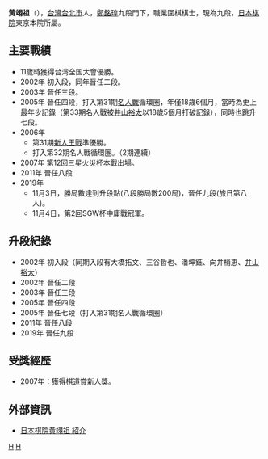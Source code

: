 {{blpsources|time=2018-07-06T12:54:27+00:00}}
{{Infobox Go player
| image = 
| 全名 = 黃翊祖
| 英文名 = 
| 綽號 =
| 國籍 = [[File:Flag_of_the_Republic_of_China.svg|25px]][[中華民國|中華民國]]
| 生於 = {{birth_date_and_age|1987|4|10}}
| 出生地 ={{TWN}}[[台北市|台北市]]
| 師從 = 鄭銘瑝
| 學生 = 
| 職業生涯 = 
| 段位 = 九段
| 所屬 = [[日本棋院|日本棋院]]東京本院
}}
'''黃翊祖'''（{{bd|1987年|4月10日|catIdx=H}}），[[台灣|台灣]][[台北市|台北市]]人，[[鄭銘瑝|鄭銘瑝]]九段門下，職業圍棋棋士，現為九段，[[日本棋院|日本棋院]]東京本院所屬。

==主要戰績==
*11歲時獲得台湾全国大會優勝。
*2002年 初入段，同年晉任二段。
*2003年 晉任三段。
*2005年 晉任四段，打入第31期[[名人戰|名人戰]]循環圈，年僅18歳6個月，當時為史上最年少記錄（第33期名人戰被[[井山裕太|井山裕太]]以18歲5個月打破記錄），同時也跳升七段。
*2006年
**第31期[[新人王戰|新人王戰]]準優勝。
**打入第32期名人戰循環圈。（2期連續） 
*2007年 第12回[[三星火災杯|三星火災杯]]本戰出場。
*2011年 晉任八段
*2019年
**11月3日，勝局數達到升段點(八段勝局數200局)，晉任九段(旅日第八人)。
**11月4日，第2回SGW杯中庸戰冠軍。
==升段紀錄==
*2002年 初入段（同期入段有大橋拓文、三谷哲也、潘坤鈺、向井梢恵、[[井山裕太|井山裕太]]）
*2002年 晉任二段
*2003年 晉任三段
*2005年 晉任四段
*2005年 晉任七段（打入第31期名人戰循環圈）
*2011年 晉任八段
*2019年 晉任九段

== 受獎經歷 ==
*2007年：獲得棋道賞新人獎。

== 外部資訊 ==
* [http://www.nihonkiin.or.jp/player/htm/ki000384.htm 日本棋院黄翊祖 紹介]

{{Taiwan-artist-stub}}

[[Category:台灣圍棋棋手|H]]
[[Category:日本围棋棋手|H]]
